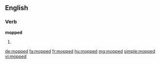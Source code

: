 ==English==

===Verb===
'''mopped'''

# {{past of|mop}}

[[de:mopped]]
[[fa:mopped]]
[[fr:mopped]]
[[hu:mopped]]
[[mg:mopped]]
[[simple:mopped]]
[[vi:mopped]]